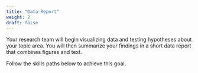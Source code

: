 ```yaml
---
title: "Data Report"
weight: 2
draft: false
---
```


Your research team will begin visualizing data and testing hypotheses about your topic area. You will then summarize your findings in a short data report that combines figures and text.

Follow the skills paths below to achieve this goal.
